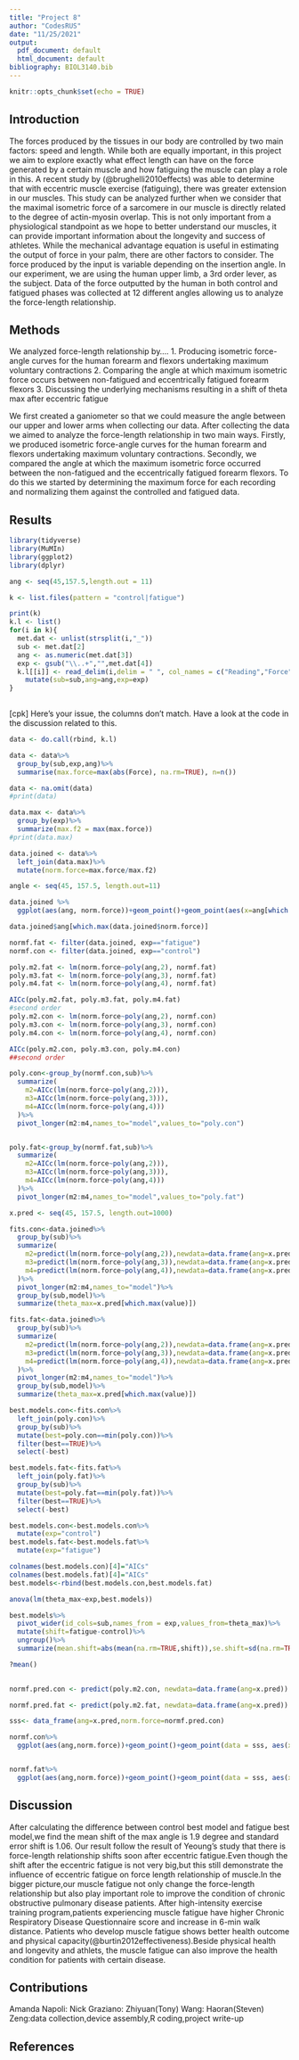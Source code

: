 ```yaml
---
title: "Project 8"
author: "CodesRUS"
date: "11/25/2021"
output:
  pdf_document: default
  html_document: default
bibliography: BIOL3140.bib
---
```


```r
knitr::opts_chunk$set(echo = TRUE)
```

## Introduction
The forces produced by the tissues in our body are controlled by two main factors: speed and length. While both are equally important, in this project we aim to explore exactly what effect length can have on the force generated by a certain muscle and how fatiguing the muscle can play a role in this. A recent study by (@brughelli2010effects) was able to determine that with eccentric muscle exercise (fatiguing), there was greater extension in our muscles. This study can be analyzed further when we consider that the maximal isometric force of a sarcomere in our muscle is directly related to the degree of actin-myosin overlap. This is not only important from a physiological standpoint as we hope to better understand our muscles, it can provide important information about the longevity and success of athletes. 
	While the mechanical advantage equation is useful in estimating the output of force in your palm, there are other factors to consider. The force produced by the input is variable depending on the insertion angle. In our experiment, we are using the human upper limb, a 3rd order lever, as the subject. Data of the force outputted by the human in both control and fatigued phases was collected at 12 different angles allowing us to analyze the force-length relationship.

## Methods
We analyzed force-length relationship by….
1. Producing isometric force-angle curves for the human forearm and flexors undertaking maximum voluntary contractions 
2. Comparing the angle at which maximum isometric force occurs between non-fatigued and eccentrically fatigued forearm flexors
3. Discussing the underlying mechanisms resulting in a shift of theta max after eccentric fatigue 

We first created a ganiometer so that we could measure the angle between our upper and lower arms when collecting our data. After collecting the data we aimed to analyze the force-length relationship in two main ways. Firstly, we produced isometric force-angle curves for the human forearm and flexors undertaking maximum voluntary contractions. Secondly, we compared the angle at which the maximum isometric force occurred between the non-fatigued and the eccentrically fatigued forearm flexors. To do this we started by determining the maximum force for each recording and normalizing them against the controlled and fatigued data. 

## Results

```r
library(tidyverse)
library(MuMIn)
library(ggplot2)
library(dplyr)
```


```r
ang <- seq(45,157.5,length.out = 11)

k <- list.files(pattern = "control|fatigue")

print(k)
k.l <- list()
for(i in k){
  met.dat <- unlist(strsplit(i,"_"))
  sub <- met.dat[2]
  ang <- as.numeric(met.dat[3])
  exp <- gsub("\\..+","",met.dat[4])
  k.l[[i]] <- read_delim(i,delim = " ", col_names = c("Reading","Force","Unit"), id="Experiment") %>%
    mutate(sub=sub,ang=ang,exp=exp)
}
  
```

[cpk] Here's your issue, the columns don't match. Have a look at the code in the discussion related to this. 
```r
data <- do.call(rbind, k.l)

data <- data%>%
  group_by(sub,exp,ang)%>%
  summarise(max.force=max(abs(Force), na.rm=TRUE), n=n())

data <- na.omit(data)
#print(data)

data.max <- data%>%
  group_by(exp)%>%
  summarize(max.f2 = max(max.force))
#print(data.max)

data.joined <- data%>%
  left_join(data.max)%>%
  mutate(norm.force=max.force/max.f2)
```

```r
angle <- seq(45, 157.5, length.out=11)

data.joined %>%
  ggplot(aes(ang, norm.force))+geom_point()+geom_point(aes(x=ang[which.max(norm.force)], y=norm.force[which.max(norm.force)]), col="red", size=4)+facet_wrap(~exp, ncol=5)

data.joined$ang[which.max(data.joined$norm.force)]
```
```r
normf.fat <- filter(data.joined, exp=="fatigue")
normf.con <- filter(data.joined, exp=="control")

poly.m2.fat <- lm(norm.force~poly(ang,2), normf.fat)
poly.m3.fat <- lm(norm.force~poly(ang,3), normf.fat)
poly.m4.fat <- lm(norm.force~poly(ang,4), normf.fat)

AICc(poly.m2.fat, poly.m3.fat, poly.m4.fat)
#second order
poly.m2.con <- lm(norm.force~poly(ang,2), normf.con)
poly.m3.con <- lm(norm.force~poly(ang,3), normf.con)
poly.m4.con <- lm(norm.force~poly(ang,4), normf.con)

AICc(poly.m2.con, poly.m3.con, poly.m4.con)
##second order
```

```r

poly.con<-group_by(normf.con,sub)%>%
  summarize(
    m2=AICc(lm(norm.force~poly(ang,2))),
    m3=AICc(lm(norm.force~poly(ang,3))),
    m4=AICc(lm(norm.force~poly(ang,4)))
  )%>%
  pivot_longer(m2:m4,names_to="model",values_to="poly.con")


poly.fat<-group_by(normf.fat,sub)%>%
  summarize(
    m2=AICc(lm(norm.force~poly(ang,2))),
    m3=AICc(lm(norm.force~poly(ang,3))),
    m4=AICc(lm(norm.force~poly(ang,4)))
  )%>%
  pivot_longer(m2:m4,names_to="model",values_to="poly.fat")

```

```r
x.pred <- seq(45, 157.5, length.out=1000)

fits.con<-data.joined%>%
  group_by(sub)%>%
  summarize(
    m2=predict(lm(norm.force~poly(ang,2)),newdata=data.frame(ang=x.pred)),
    m3=predict(lm(norm.force~poly(ang,3)),newdata=data.frame(ang=x.pred)),
    m4=predict(lm(norm.force~poly(ang,4)),newdata=data.frame(ang=x.pred))
  )%>%
  pivot_longer(m2:m4,names_to="model")%>%
  group_by(sub,model)%>%
  summarize(theta_max=x.pred[which.max(value)])

fits.fat<-data.joined%>%
  group_by(sub)%>%
  summarize(
    m2=predict(lm(norm.force~poly(ang,2)),newdata=data.frame(ang=x.pred)),
    m3=predict(lm(norm.force~poly(ang,3)),newdata=data.frame(ang=x.pred)),
    m4=predict(lm(norm.force~poly(ang,4)),newdata=data.frame(ang=x.pred))
  )%>%
  pivot_longer(m2:m4,names_to="model")%>%
  group_by(sub,model)%>%
  summarize(theta_max=x.pred[which.max(value)])

best.models.con<-fits.con%>%
  left_join(poly.con)%>%
  group_by(sub)%>%
  mutate(best=poly.con==min(poly.con))%>%
  filter(best==TRUE)%>%
  select(-best)

best.models.fat<-fits.fat%>%
  left_join(poly.fat)%>%
  group_by(sub)%>%
  mutate(best=poly.fat==min(poly.fat))%>%
  filter(best==TRUE)%>%
  select(-best)

```

```r

best.models.con<-best.models.con%>%
  mutate(exp="control")
best.models.fat<-best.models.fat%>%
  mutate(exp="fatigue")

colnames(best.models.con)[4]="AICs"
colnames(best.models.fat)[4]="AICs"
best.models<-rbind(best.models.con,best.models.fat)

anova(lm(theta_max~exp,best.models))

```


```r

best.models%>%
  pivot_wider(id_cols=sub,names_from = exp,values_from=theta_max)%>%
  mutate(shift=fatigue-control)%>%
  ungroup()%>%
  summarize(mean.shift=abs(mean(na.rm=TRUE,shift)),se.shift=sd(na.rm=TRUE,shift)/sqrt(length(shift)))

?mean()
            
```






```r
normf.pred.con <- predict(poly.m2.con, newdata=data.frame(ang=x.pred))

normf.pred.fat <- predict(poly.m2.fat, newdata=data.frame(ang=x.pred))

sss<- data_frame(ang=x.pred,norm.force=normf.pred.con)

normf.con%>%
  ggplot(aes(ang,norm.force))+geom_point()+geom_point(data = sss, aes(x=x.pred, y=norm.force), col="red") + geom_point(data= sss, aes(x=x.pred[which.max(norm.force)], y=norm.force[which.max(norm.force)]), size=5, col="blue")


normf.fat%>%
  ggplot(aes(ang,norm.force))+geom_point()+geom_point(data = sss, aes(x=x.pred, y=norm.force), col="red") + geom_point(data= sss, aes(x=x.pred[which.max(norm.force)], y=norm.force[which.max(norm.force)]), size=5, col="blue")


```



## Discussion
After calculating the difference between control best model and fatigue best model,we find the mean shift of the max angle is 1.9 degree and standard error shift is 1.06. Our result follow the result of Yeoung's study that there is force-length relationship shifts soon after eccentric fatigue.Even though the shift after the eccentric fatigue is not very big,but this still demonstrate the influence of eccentric fatigue on force length relationship of muscle.In the bigger picture,our muscle fatigue not only change the force-length relationship but also play important role to improve the condition of chronic obstructive pulmonary disease patients. After high-intensity exercise training program,patients experiencing muscle fatigue have higher Chronic Respiratory Disease Questionnaire score and increase in 6-min walk distance. Patients who develop muscle fatigue shows better health outcome and physical capacity(@burtin2012effectiveness).Beside  physical health and longevity and athlets, the muscle fatigue can also improve the health condition for patients with certain disease.


## Contributions
Amanda Napoli:
Nick Graziano:
Zhiyuan(Tony) Wang:
Haoran(Steven) Zeng:data collection,device assembly,R coding,project write-up


## References
